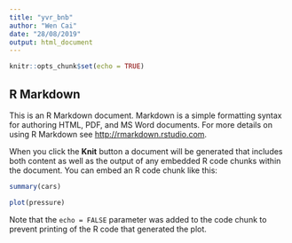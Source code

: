 ```yaml
---
title: "yvr_bnb"
author: "Wen Cai"
date: "28/08/2019"
output: html_document
---
```



```r
knitr::opts_chunk$set(echo = TRUE)
```

## R Markdown

This is an R Markdown document. Markdown is a simple formatting syntax for authoring HTML, PDF, and MS Word documents. For more details on using R Markdown see <http://rmarkdown.rstudio.com>.

When you click the **Knit** button a document will be generated that includes both content as well as the output of any embedded R code chunks within the document. You can embed an R code chunk like this:

```r
summary(cars)
```



```r
plot(pressure)
```

Note that the `echo = FALSE` parameter was added to the code chunk to prevent printing of the R code that generated the plot.
